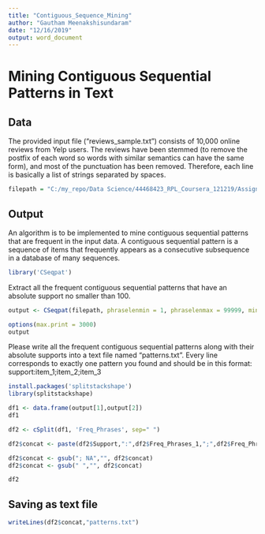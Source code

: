 ---
title: "Contiguous_Sequence_Mining"
author: "Gautham Meenakshisundaram"
date: "12/16/2019"
output: word_document
---

# Mining Contiguous Sequential Patterns in Text

## Data
The provided input file ("reviews_sample.txt") consists of 10,000 online reviews from Yelp users. The reviews have been stemmed (to remove the postfix of each word so words with similar semantics can have the same form), and most of the punctuation has been removed. Therefore, each line is basically a list of strings separated by spaces.

```{r}
filepath = "C:/my_repo/Data Science/44468423_RPL_Coursera_121219/Assignments/Pattern Discovery in Data Mining_Assignment2/reviews_sample.txt"
```

## Output
An algorithm is to be implemented to mine contiguous sequential patterns that are frequent in the input data. A contiguous sequential pattern is a sequence of items that frequently appears as a consecutive subsequence in a database of many sequences.

```{r}
library('CSeqpat')
```

Extract all the frequent contiguous sequential patterns that have an absolute support no smaller than 100.

```{r}
output <- CSeqpat(filepath, phraselenmin = 1, phraselenmax = 99999, minsupport = 100, "\n", stopword = FALSE, stemword = FALSE, lower = FALSE, removepunc = FALSE)

options(max.print = 3000)
output
```

Please write all the frequent contiguous sequential patterns along with their absolute supports into a text file named "patterns.txt". Every line corresponds to exactly one pattern you found and should be in this format: support:item_1;item_2;item_3

```{r}
install.packages('splitstackshape')
library(splitstackshape)
```

```{r}
df1 <- data.frame(output[1],output[2])
df1
```

```{r}
df2 <- cSplit(df1, 'Freq_Phrases', sep=" ")

df2$concat <- paste(df2$Support,":",df2$Freq_Phrases_1,";",df2$Freq_Phrases_2)

df2$concat <- gsub("; NA","", df2$concat)
df2$concat <- gsub(" ","", df2$concat)

df2
```

## Saving as text file
```{r}
writeLines(df2$concat,"patterns.txt")
```